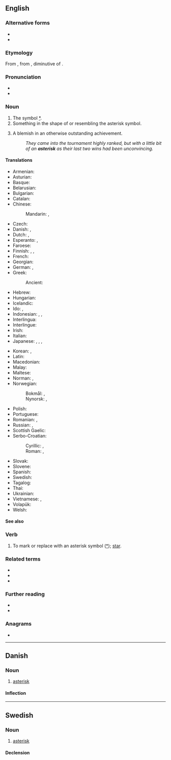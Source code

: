 {{also|asterix|Asterix}}

==English==

===Alternative forms===
* {{alter|en|asterisc}}
* {{alter|en|asterix||eye dialect}}

===Etymology===
From {{bor|en|LL.|asteriscus}}, from {{der|en|grc|ἀστερίσκος|t=a little star, asterisk, used in manuscripts to mark passages}}, diminutive of {{m|grc|ἀστήρ|t=a star}}.

===Pronunciation===
* {{IPA|en|/ˈæstəɹɪsk/}}
* {{audio|en|en-us-asterisk.ogg|Audio (US)}}

===Noun===
{{en-noun}}

# The symbol [[*]].
# Something in the shape of or resembling the asterisk symbol.
# {{lb|en|sports|US}} A blemish in an otherwise outstanding achievement.
#: ''They came into the tournament highly ranked, but with a little bit of an '''asterisk''' as their last two wins had been unconvincing.''

====Translations====
{{trans-top|symbol used to highlight words or sentences}}
* Armenian: {{t+|hy|աստղանիշ}}
* Asturian: {{t|ast|asteriscu|m}}
* Basque: {{t|eu|istartxo}}
* Belarusian: {{t|be|зо́рачка|f|sc=Cyrl}}
* Bulgarian: {{t|bg|зве́здичка|f|sc=Cyrl}}
* Catalan: {{t+|ca|asterisc|m}}
* Chinese:
*: Mandarin: {{t+|cmn|星號|sc=Hani}}, {{t+|cmn|星号|tr=xīnghào|sc=Hani}}
* Czech: {{t+|cs|hvězdička|f}}
* Danish: {{t|da|asterisk|c}}, {{t+|da|stjerne|c}}
* Dutch: {{t+|nl|asterisk|f}}, {{t+|nl|sterretje|n}}
* Esperanto: {{t|eo|steleto}}, {{t|eo|asterisko}}
* Faroese: {{t|fo|asteriksur|m}}
* Finnish: {{t+|fi|asteriski}}, {{t+|fi|tähti}}, {{t|fi|[[tähti]]-[[merkki]]}}
* French: {{t+|fr|astérisque|m}}
* Georgian: {{t|ka|ვარსკვლავი|sc=Geor}}
* German: {{t+|de|Sternchen|n}}, {{t+|de|Asterisk|m}}
* Greek: {{t+|el|αστερίσκος|m|sc=Grek}}
*: Ancient: {{t|grc|ἀστερίσκος|m}}
* Hebrew: {{t|he|כּוֹכָבִית|f|tr=kokhavít|sc=Hebr}}
* Hungarian: {{t+|hu|csillag}}
* Icelandic: {{t+|is|stjörnumerki|n}}
* Ido: {{t+|io|steleto}}, {{t+|io|asterisko}}
* Indonesian: {{t|id|tanda bintang}}, {{t+|id|bintang}}, {{t|id|asterik}}
* Interlingua: {{t|ia|asterisco}}
* Interlingue: {{t|ie|asterisco}}
* Irish: {{t+|ga|réalta|f}}
* Italian: {{t+|it|asterisco|m}}
* Japanese: {{t+|ja|アスタリスク|tr=asutarisuku}}, {{t|ja|星印|tr=ほしじるし, hoshi jirushi}}, {{t|ja|星号|tr=せいごう, seigō}}, {{t+|ja|スター|tr=sutā|sc=Jpan}}
{{trans-mid}}
* Korean: {{t+|ko|별표}}, {{t|ko|애스터리스크}}
* Latin: {{t|la|asterīscus|m}}
* Macedonian: {{t|mk|ѕвездичка|f|sc=Cyrl}}
* Malay: {{t|ms|tanda bintang}}
* Maltese: {{t|mt|asteriks}}
* Norman: {{t|nrf|astérisque|m}}, {{t|nrf|êtaile|f}}
* Norwegian:
*: Bokmål: {{t+|nb|asterisk|m}}, {{t+|nb|stjerne|m|f}}
*: Nynorsk: {{t|nn|asterisk|m}}, {{t+|nn|stjerne|f}}
* Polish: {{t+|pl|gwiazdka|f}}
* Portuguese: {{t+|pt|asterisco|m}}
* Romanian: {{t+|ro|asterisc|n}}, {{t+|ro|steluță|f}}
* Russian: {{t+|ru|звёздочка|f}}, {{t+|ru|астери́ск|m}}
* Scottish Gaelic: {{t|gd|reul|f}}
* Serbo-Croatian:
*: Cyrillic: {{t|sh|звездица|f}}, {{t|sh|астериск|m}}
*: Roman: {{t+|sh|zvezdica|f}}, {{t+|sh|asterisk|m}}
* Slovak: {{t|sk|hviezdička|f}}
* Slovene: {{t|sl|zvezdica|f}}
* Spanish: {{t+|es|asterisco|m}}
* Swedish: {{t+|sv|asterisk|c}}
* Tagalog: {{t|tl|talantanda}}
* Thai: {{t+|th|ดอกจัน}}
* Ukrainian: {{t|uk|зі́рочка|f|sc=Cyrl}}
* Vietnamese: {{t|vi|dấu sao}}, {{t|vi|dấu hoa thị}}
* Volapük: {{t+|vo|stelül}}
* Welsh: {{t+|cy|seren|f}}
{{trans-bottom}}

====See also====
{{typography marks}}

===Verb===
{{en-verb}}

# {{lb|en|transitive}} To mark or replace with an asterisk symbol ([[*]]); [[star]].

===Related terms===
* {{l|en|aster}}
* {{l|en|asterism}}
* {{l|en|asteroid}}

===Further reading===
* {{R:Webster 1913}}
* {{R:Century 1911}}

===Anagrams===
* {{anagrams|en|a=aeikrsst|sarkiest|skaiters}}

----

==Danish==
{{wikipedia|lang=da}}

===Noun===
{{da-noun|en|er}}

# [[#English|asterisk]]

====Inflection====
{{da-noun-infl|en|er}}

----

==Swedish==

===Noun===
{{sv-noun|c}}

# [[#English|asterisk]]

====Declension====
{{sv-infl-noun-c-er}}